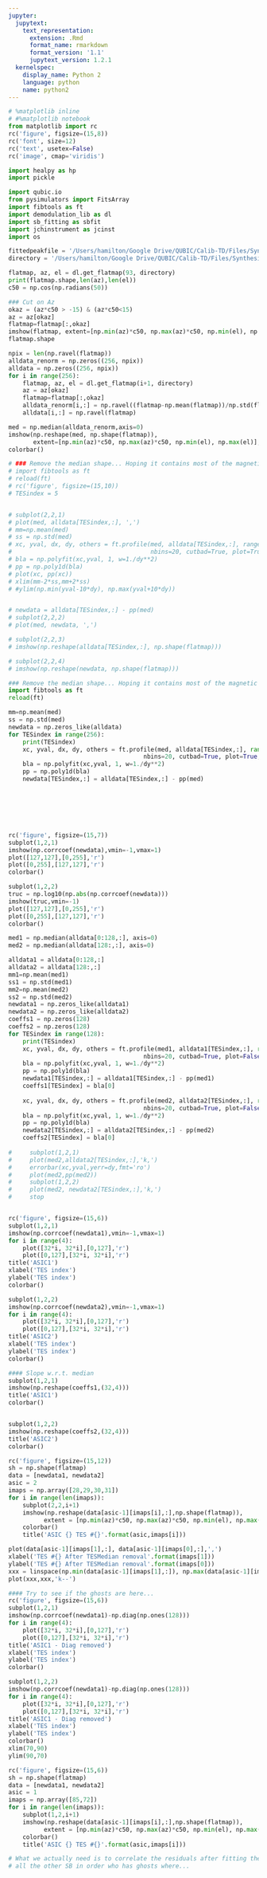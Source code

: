 ```yaml
---
jupyter:
  jupytext:
    text_representation:
      extension: .Rmd
      format_name: rmarkdown
      format_version: '1.1'
      jupytext_version: 1.2.1
  kernelspec:
    display_name: Python 2
    language: python
    name: python2
---
```


```python
# %matplotlib inline
# #%matplotlib notebook
from matplotlib import rc
rc('figure', figsize=(15,8))
rc('font', size=12)
rc('text', usetex=False)
rc('image', cmap='viridis')

import healpy as hp
import pickle

import qubic.io
from pysimulators import FitsArray
import fibtools as ft
import demodulation_lib as dl
import sb_fitting as sbfit
import jchinstrument as jcinst
import os


```

```python
fittedpeakfile = '/Users/hamilton/Google Drive/QUBIC/Calib-TD/Files/Synthesized Beams/fitted_peaks.fits'
directory = '/Users/hamilton/Google Drive/QUBIC/Calib-TD/Files/Synthesized Beams/Synthesized_Beams_Files/150GHz-2019-04-06/'
```

```python
flatmap, az, el = dl.get_flatmap(93, directory)
print(flatmap.shape,len(az),len(el))
c50 = np.cos(np.radians(50))

### Cut on Az
okaz = (az*c50 > -15) & (az*c50<15)
az = az[okaz]
flatmap=flatmap[:,okaz]
imshow(flatmap, extent=[np.min(az)*c50, np.max(az)*c50, np.min(el), np.max(el)], aspect='equal')
flatmap.shape
```

```python
npix = len(np.ravel(flatmap))
alldata_renorm = np.zeros((256, npix))
alldata = np.zeros((256, npix))
for i in range(256):
    flatmap, az, el = dl.get_flatmap(i+1, directory)
    az = az[okaz]
    flatmap=flatmap[:,okaz]
    alldata_renorm[i,:] = np.ravel((flatmap-np.mean(flatmap))/np.std(flatmap))  
    alldata[i,:] = np.ravel(flatmap)
```

```python
med = np.median(alldata_renorm,axis=0)
imshow(np.reshape(med, np.shape(flatmap)),
       extent=[np.min(az)*c50, np.max(az)*c50, np.min(el), np.max(el)], aspect='equal')
colorbar()
```

```python
# ### Remove the median shape... Hoping it contains most of the magnetic signal (but probably not...)
# import fibtools as ft
# reload(ft)
# rc('figure', figsize=(15,10))
# TESindex = 5


# subplot(2,2,1)
# plot(med, alldata[TESindex,:], ',')
# mm=np.mean(med)
# ss = np.std(med)
# xc, yval, dx, dy, others = ft.profile(med, alldata[TESindex,:], range=[mm-2*ss, mm+2*ss], mode=True,
#                                       nbins=20, cutbad=True, plot=True, dispersion=False, clip=3)
# bla = np.polyfit(xc,yval, 1, w=1./dy**2)
# pp = np.poly1d(bla)
# plot(xc, pp(xc))
# xlim(mm-2*ss,mm+2*ss)
# #ylim(np.min(yval-10*dy), np.max(yval+10*dy))


# newdata = alldata[TESindex,:] - pp(med)
# subplot(2,2,2)
# plot(med, newdata, ',')

# subplot(2,2,3)
# imshow(np.reshape(alldata[TESindex,:], np.shape(flatmap)))

# subplot(2,2,4)
# imshow(np.reshape(newdata, np.shape(flatmap)))
```

```python
### Remove the median shape... Hoping it contains most of the magnetic signal (but probably not...)
import fibtools as ft
reload(ft)

mm=np.mean(med)
ss = np.std(med)
newdata = np.zeros_like(alldata)
for TESindex in range(256):
    print(TESindex)
    xc, yval, dx, dy, others = ft.profile(med, alldata[TESindex,:], range=[mm-2*ss, mm+2*ss], mode=True,
                                      nbins=20, cutbad=True, plot=True, dispersion=False, clip=3)
    bla = np.polyfit(xc,yval, 1, w=1./dy**2)
    pp = np.poly1d(bla)
    newdata[TESindex,:] = alldata[TESindex,:] - pp(med)

```

```python

```

```python

```

```python

```

```python

```

```python

```

```python

```

```python
rc('figure', figsize=(15,7))
subplot(1,2,1)
imshow(np.corrcoef(newdata),vmin=-1,vmax=1)
plot([127,127],[0,255],'r')
plot([0,255],[127,127],'r')
colorbar()

subplot(1,2,2)
truc = np.log10(np.abs(np.corrcoef(newdata)))
imshow(truc,vmin=-1)
plot([127,127],[0,255],'r')
plot([0,255],[127,127],'r')
colorbar()
```

```python
med1 = np.median(alldata[0:128,:], axis=0)
med2 = np.median(alldata[128:,:], axis=0)

alldata1 = alldata[0:128,:]
alldata2 = alldata[128:,:]
mm1=np.mean(med1)
ss1 = np.std(med1)
mm2=np.mean(med2)
ss2 = np.std(med2)
newdata1 = np.zeros_like(alldata1)
newdata2 = np.zeros_like(alldata2)
coeffs1 = np.zeros(128)
coeffs2 = np.zeros(128)
for TESindex in range(128):
    print(TESindex)
    xc, yval, dx, dy, others = ft.profile(med1, alldata1[TESindex,:], range=[mm1-2*ss1, mm1+2*ss1], mode=True,
                                      nbins=20, cutbad=True, plot=False, dispersion=False, clip=3)
    bla = np.polyfit(xc,yval, 1, w=1./dy**2)
    pp = np.poly1d(bla)
    newdata1[TESindex,:] = alldata1[TESindex,:] - pp(med1)
    coeffs1[TESindex] = bla[0]
    
    xc, yval, dx, dy, others = ft.profile(med2, alldata2[TESindex,:], range=[mm2-2*ss2, mm2+2*ss2], mode=True,
                                      nbins=20, cutbad=True, plot=False, dispersion=False, clip=3)
    bla = np.polyfit(xc,yval, 1, w=1./dy**2)
    pp = np.poly1d(bla)
    newdata2[TESindex,:] = alldata2[TESindex,:] - pp(med2)
    coeffs2[TESindex] = bla[0]
    
#     subplot(1,2,1)
#     plot(med2,alldata2[TESindex,:],'k,')
#     errorbar(xc,yval,yerr=dy,fmt='ro')
#     plot(med2,pp(med2))
#     subplot(1,2,2)
#     plot(med2, newdata2[TESindex,:],'k,')
#     stop



```

```python
rc('figure', figsize=(15,6))
subplot(1,2,1)
imshow(np.corrcoef(newdata1),vmin=-1,vmax=1)
for i in range(4):
    plot([32*i, 32*i],[0,127],'r')
    plot([0,127],[32*i, 32*i],'r')
title('ASIC1')
xlabel('TES index')
ylabel('TES index')
colorbar()

subplot(1,2,2)
imshow(np.corrcoef(newdata2),vmin=-1,vmax=1)
for i in range(4):
    plot([32*i, 32*i],[0,127],'r')
    plot([0,127],[32*i, 32*i],'r')
title('ASIC2')
xlabel('TES index')
ylabel('TES index')
colorbar()

```

```python
#### Slope w.r.t. median
subplot(1,2,1)
imshow(np.reshape(coeffs1,(32,4)))
title('ASIC1')
colorbar()


subplot(1,2,2)
imshow(np.reshape(coeffs2,(32,4)))
title('ASIC2')
colorbar()

```

```python
rc('figure', figsize=(15,12))
sh = np.shape(flatmap)
data = [newdata1, newdata2]
asic = 2
imaps = np.array([28,29,30,31])
for i in range(len(imaps)):
    subplot(2,2,i+1)
    imshow(np.reshape(data[asic-1][imaps[i],:],np.shape(flatmap)),
          extent = [np.min(az)*c50, np.max(az)*c50, np.min(el), np.max(el)])
    colorbar()
    title('ASIC {} TES #{}'.format(asic,imaps[i]))
```

```python
plot(data[asic-1][imaps[1],:], data[asic-1][imaps[0],:],',')
xlabel('TES #{} After TESMedian removal'.format(imaps[1]))
ylabel('TES #{} After TESMedian removal'.format(imaps[0]))
xxx = linspace(np.min(data[asic-1][imaps[1],:]), np.max(data[asic-1][imaps[1],:]),1000)
plot(xxx,xxx,'k--')
```

```python
#### Try to see if the ghosts are here...
rc('figure', figsize=(15,6))
subplot(1,2,1)
imshow(np.corrcoef(newdata1)-np.diag(np.ones(128)))
for i in range(4):
    plot([32*i, 32*i],[0,127],'r')
    plot([0,127],[32*i, 32*i],'r')
title('ASIC1 - Diag removed')
xlabel('TES index')
ylabel('TES index')
colorbar()

subplot(1,2,2)
imshow(np.corrcoef(newdata1)-np.diag(np.ones(128)))
for i in range(4):
    plot([32*i, 32*i],[0,127],'r')
    plot([0,127],[32*i, 32*i],'r')
title('ASIC1 - Diag removed')
xlabel('TES index')
ylabel('TES index')
colorbar()
xlim(70,90)
ylim(90,70)

```

```python
rc('figure', figsize=(15,6))
sh = np.shape(flatmap)
data = [newdata1, newdata2]
asic = 1
imaps = np.array([85,72])
for i in range(len(imaps)):
    subplot(1,2,i+1)
    imshow(np.reshape(data[asic-1][imaps[i],:],np.shape(flatmap)),
          extent = [np.min(az)*c50, np.max(az)*c50, np.min(el), np.max(el)])
    colorbar()
    title('ASIC {} TES #{}'.format(asic,imaps[i]))
```

```python
# What we actually need is to correlate the residuals after fitting the SB with 
# all the other SB in order who has ghosts where...
```

```python

```
